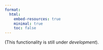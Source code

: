```yaml
---
format:
  html:
    embed-resources: true
    minimal: true 
    toc: false
---
```

 
(This functionality is still under *development*). 

